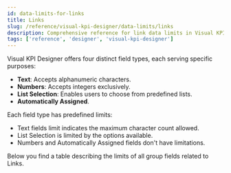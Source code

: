 ```yaml
---
id: data-limits-for-links
title: Links
slug: /reference/visual-kpi-designer/data-limits/links
description: Comprehensive reference for link data limits in Visual KPI Designer, detailing field types, character restrictions, and configuration options.
tags: ['reference', 'designer', 'visual-kpi-designer']
---
```


<head>
  <title>Links</title>
  <meta name="keywords" content="Links, Data Limits, Visual KPI Designer, designer, Visual KPI, reference, field types, character limits"/>
</head>


Visual KPI Designer offers four distinct field types, each serving specific purposes:

- **Text**: Accepts alphanumeric characters.
- **Numbers**: Accepts integers exclusively.
- **List Selection**: Enables users to choose from predefined lists.
- **Automatically Assigned**.

Each field type has predefined limits:

- Text fields limit indicates the maximum character count allowed.
- List Selection is limited by the options available.
- Numbers and Automatically Assigned fields don't have limitations.

Below you find a table describing the limits of all group fields related to Links.

<JsonToTable jsonData={table} />